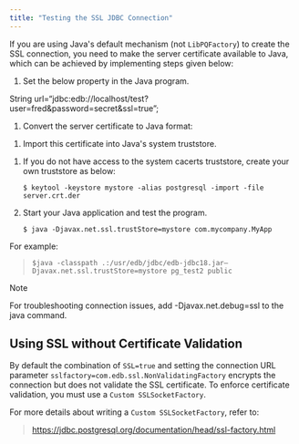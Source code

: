 ```yaml
---
title: "Testing the SSL JDBC Connection"
---
```


<div id="testing_the_ssl_jdbc_connection" class="registered_link"></div>

If you are using Java's default mechanism (not `LibPQFactory`) to create the SSL connection, you need to make the server certificate available to Java, which can be achieved by implementing steps given below:

1.  Set the below property in the Java program.

String url=“jdbc:edb://localhost/test?user=fred&password=secret&ssl=true”;

1.  Convert the server certificate to Java format:

<!-- -->

1.  Import this certificate into Java's system truststore.

<!-- -->

1.  If you do not have access to the system cacerts truststore, create your own truststore as below:

    ```
    $ keytool -keystore mystore -alias postgresql -import -file server.crt.der
    ```

2.  Start your Java application and test the program.

    ```
    $ java -Djavax.net.ssl.trustStore=mystore com.mycompany.MyApp
    ```

For example:

> ```
> $java -classpath .:/usr/edb/jdbc/edb-jdbc18.jar–
> Djavax.net.ssl.trustStore=mystore pg_test2 public
> ```

<div class="note">

<div class="title">

Note

</div>

For troubleshooting connection issues, add -Djavax.net.debug=ssl to the java command.

</div>

## Using SSL without Certificate Validation

By default the combination of `SSL=true` and setting the connection URL parameter `sslfactory=com.edb.ssl.NonValidatingFactory` encrypts the connection but does not validate the SSL certificate. To enforce certificate validation, you must use a `Custom SSLSocketFactory`.

For more details about writing a `Custom SSLSocketFactory`, refer to:

> <https://jdbc.postgresql.org/documentation/head/ssl-factory.html>
